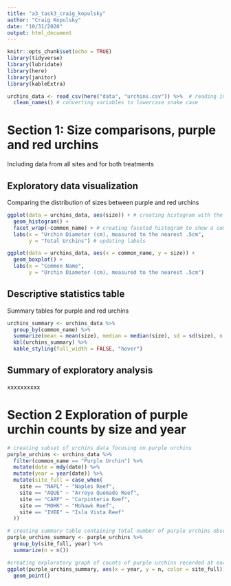 ```yaml
---
title: "a3_task3_craig_kopulsky"
author: "Craig Kopulsky"
date: "10/31/2020"
output: html_document
---
```


```r
knitr::opts_chunk$set(echo = TRUE)
library(tidyverse)
library(lubridate)
library(here)
library(janitor)
library(kableExtra)
```


```r
urchins_data <- read_csv(here("data", "urchins.csv")) %>%  # reading in urchins data
  clean_names() # converting variables to lowercase snake case
```


# **Section 1:** Size comparisons, purple and red urchins
Including data from all sites and for both treatments

## Exploratory data visualization
Comparing the distribution of sizes between purple and red urchins

```r
ggplot(data = urchins_data, aes(size)) + # creating histogram with the urchins dataset showing distributions of sizes
  geom_histogram() +
  facet_wrap(~common_name) + # creating faceted histogram to show a comparison of size distributions between purple urchins and red urchins
  labs(x = "Urchin Diameter (cm), measured to the nearest .5cm",
       y = "Total Urchins") # updating labels
```

```r
ggplot(data = urchins_data, aes(x = common_name, y = size)) +
  geom_boxplot() +
  labs(x = "Common Name",
       y = "Urchin Diameter (cm), measured to the nearest .5cm")
```

## Descriptive statistics table
Summary tables for purple and red urchins

```r
urchins_summary <- urchins_data %>% 
  group_by(common_name) %>% 
  summarize(mean = mean(size), median = median(size), sd = sd(size), n = n())
  kbl(urchins_summary) %>% 
  kable_styling(full_width = FALSE, "hover")

```

## Summary of exploratory analysis
xxxxxxxxxx

# **Section 2** Exploration of purple urchin counts by size and year

```r
# creating subset of urchins data focusing on purple urchins
purple_urchins <- urchins_data %>% 
  filter(common_name == "Purple Urchin") %>% 
  mutate(date = mdy(date)) %>% 
  mutate(year = year(date)) %>% 
  mutate(site_full = case_when(
    site == "NAPL" ~ "Naples Reef",
    site == "AQUE" ~ "Arroyo Quemado Reef",
    site == "CARP" ~ "Carpinteria Reef",
    site == "MOHK" ~ "Mohawk Reef",
    site == "IVEE" ~ "Isla Vista Reef"
  ))
```

```r
# creating summary table containing total number of purple urchins observed by site and year
purple_urchins_summary <- purple_urchins %>% 
  group_by(site_full, year) %>% 
  summarize(n = n())
```

```r
#creating exploratory graph of counts of purple urchins recorded at each site over time by year
ggplot(purple_urchins_summary, aes(x = year, y = n, color = site_full)) +
  geom_point()
```

